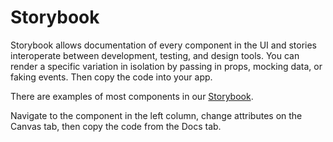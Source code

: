 # Storybook

Storybook allows documentation of every component in the UI and stories interoperate between development, testing, and design tools. You can render a specific variation in isolation by passing in props, mocking data, or faking events. Then copy the code into your app.

There are examples of most components in our [Storybook](https://storybook.daohaus.fun/).

Navigate to the component in the left column, change attributes on the Canvas tab, then copy the code from the Docs tab.
